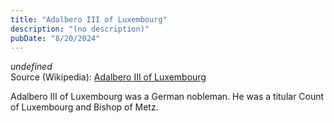 ```yaml
---
title: "Adalbero III of Luxembourg"
description: "(no description)"
pubDate: "8/20/2024"
---
```


*undefined*  
Source (Wikipedia): [Adalbero III of Luxembourg][1]

Adalbero III of Luxembourg was a German nobleman. He was a titular Count of Luxembourg and Bishop of Metz.

[1]: https://en.wikipedia.org/wiki/Adalbero_III_of_Luxembourg
